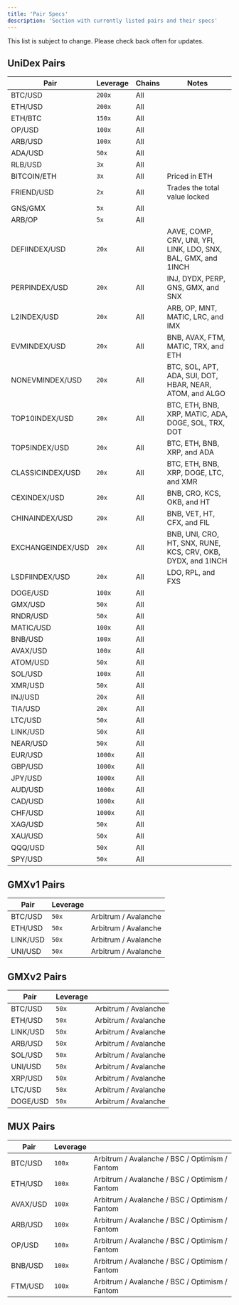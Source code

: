 ```yaml
---
title: 'Pair Specs'
description: 'Section with currently listed pairs and their specs'
---
```


<Note>
This list is subject to change. Please check back often for updates.
</Note>

## UniDex Pairs

| Pair   | Leverage          |   Chains     |         Notes                     |
| ----------- | ------------------------ | ---------------------- | ---------------------- |
| BTC/USD | `200x` | All | 
| ETH/USD | `200x` | All |
| ETH/BTC | `150x` | All |
| OP/USD | `100x` | All |
| ARB/USD | `100x` | All |
| ADA/USD | `50x` | All |
| RLB/USD | `3x` | All |
| BITCOIN/ETH | `3x` | All | Priced in ETH |
| FRIEND/USD | `2x` | All | Trades the total value locked |
| GNS/GMX | `5x` | All |
| ARB/OP | `5x` | All |
| DEFIINDEX/USD | `20x` | All | AAVE, COMP, CRV, UNI, YFI, LINK, LDO, SNX, BAL, GMX, and 1INCH |
| PERPINDEX/USD | `20x` | All |  INJ, DYDX, PERP, GNS, GMX, and SNX |
| L2INDEX/USD | `20x` | All | ARB, OP, MNT, MATIC, LRC, and IMX |
| EVMINDEX/USD | `20x` | All |  BNB, AVAX, FTM, MATIC, TRX, and ETH |
| NONEVMINDEX/USD | `20x` | All | BTC, SOL, APT, ADA, SUI, DOT, HBAR, NEAR, ATOM, and ALGO |
| TOP10INDEX/USD | `20x` | All | BTC, ETH, BNB, XRP, MATIC, ADA, DOGE, SOL, TRX, DOT |
| TOP5INDEX/USD | `20x` | All | BTC, ETH, BNB, XRP, and ADA |
| CLASSICINDEX/USD | `20x` | All | BTC, ETH, BNB, XRP, DOGE, LTC, and XMR |
| CEXINDEX/USD | `20x` | All | BNB, CRO, KCS, OKB, and HT |
| CHINAINDEX/USD | `20x` | All | BNB, VET, HT, CFX, and FIL |
| EXCHANGEINDEX/USD | `20x` | All | BNB, UNI, CRO, HT, SNX, RUNE, KCS, CRV, OKB, DYDX, and 1INCH |
| LSDFIINDEX/USD | `20x` | All |  LDO, RPL, and FXS |
| DOGE/USD | `100x` | All |
| GMX/USD | `50x` | All |
| RNDR/USD | `50x` | All |
| MATIC/USD | `100x` | All |
| BNB/USD | `100x` | All |
| AVAX/USD | `100x` | All |
| ATOM/USD | `50x` | All |
| SOL/USD | `100x` | All |
| XMR/USD | `50x` | All |
| INJ/USD | `20x` | All |
| TIA/USD | `20x` | All |
| LTC/USD | `50x` | All |
| LINK/USD | `50x` | All |
| NEAR/USD | `50x` | All |
| EUR/USD | `1000x` | All |
| GBP/USD | `1000x` | All |
| JPY/USD | `1000x` | All |
| AUD/USD | `1000x` | All |
| CAD/USD | `1000x` | All |
| CHF/USD | `1000x` | All |
| XAG/USD | `50x` | All |
| XAU/USD | `50x` | All |
| QQQ/USD | `50x` | All |
| SPY/USD | `50x` | All |

## GMXv1 Pairs

| Pair   | Leverage          |                 |
| ----------- | ------------------------ | ---------------------- |
| BTC/USD | `50x` | Arbitrum / Avalanche |
| ETH/USD | `50x` | Arbitrum / Avalanche |
| LINK/USD | `50x` | Arbitrum / Avalanche |
| UNI/USD | `50x` | Arbitrum / Avalanche |

## GMXv2 Pairs

| Pair   | Leverage          |                 |
| ----------- | ------------------------ | ---------------------- |
| BTC/USD | `50x` | Arbitrum / Avalanche |
| ETH/USD | `50x` | Arbitrum / Avalanche |
| LINK/USD | `50x` | Arbitrum / Avalanche |
| ARB/USD | `50x` | Arbitrum / Avalanche |
| SOL/USD | `50x` | Arbitrum / Avalanche |
| UNI/USD | `50x` | Arbitrum / Avalanche |
| XRP/USD | `50x` | Arbitrum / Avalanche |
| LTC/USD | `50x` | Arbitrum / Avalanche |
| DOGE/USD | `50x` | Arbitrum / Avalanche |

## MUX Pairs

| Pair   | Leverage          |                 |
| ----------- | ------------------------ | ---------------------- |
| BTC/USD | `100x` | Arbitrum / Avalanche / BSC / Optimism / Fantom |
| ETH/USD | `100x` | Arbitrum / Avalanche / BSC / Optimism / Fantom |
| AVAX/USD | `100x` | Arbitrum / Avalanche / BSC / Optimism / Fantom |
| ARB/USD | `100x` | Arbitrum / Avalanche / BSC / Optimism / Fantom |
| OP/USD | `100x` | Arbitrum / Avalanche / BSC / Optimism / Fantom |
| BNB/USD | `100x` | Arbitrum / Avalanche / BSC / Optimism / Fantom |
| FTM/USD | `100x` | Arbitrum / Avalanche / BSC / Optimism / Fantom |

